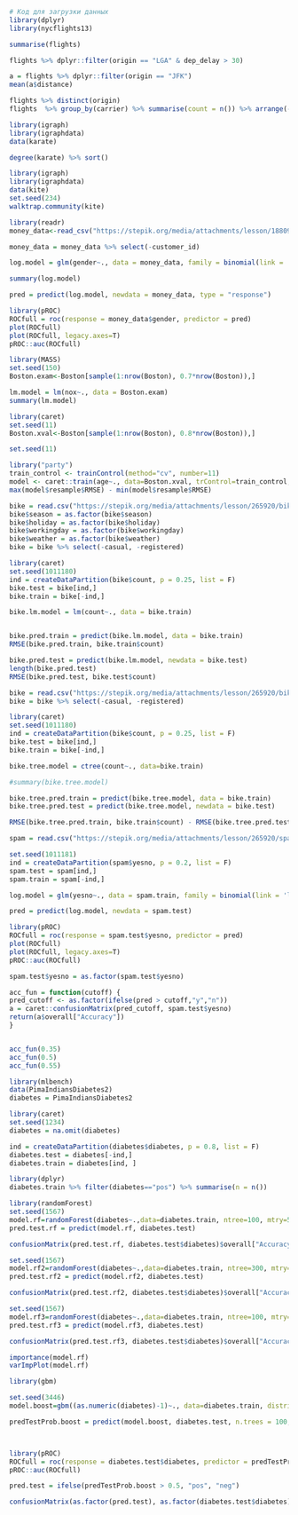 ```r
# Код для загрузки данных
library(dplyr)
library(nycflights13)

summarise(flights)

flights %>% dplyr::filter(origin == "LGA" & dep_delay > 30)
```

```r
a = flights %>% dplyr::filter(origin == "JFK")
mean(a$distance)
```

```r

flights %>% distinct(origin)
flights  %>% group_by(carrier) %>% summarise(count = n()) %>% arrange(-count)
```


```r
library(igraph)
library(igraphdata)
data(karate)
```

```r
degree(karate) %>% sort()
```

```r
library(igraph)
library(igraphdata)
data(kite)
set.seed(234)
walktrap.community(kite)
```

```r
library(readr)
money_data<-read_csv("https://stepik.org/media/attachments/lesson/188091/money.csv")
```
```r
money_data = money_data %>% select(-customer_id)

log.model = glm(gender~., data = money_data, family = binomial(link = 'logit'))

summary(log.model)

pred = predict(log.model, newdata = money_data, type = "response")

```

```r
library(pROC)
ROCfull = roc(response = money_data$gender, predictor = pred)
plot(ROCfull)
plot(ROCfull, legacy.axes=T)
pROC::auc(ROCfull)
```


```r
library(MASS)
set.seed(150)
Boston.exam<-Boston[sample(1:nrow(Boston), 0.7*nrow(Boston)),]

```

```r
lm.model = lm(nox~., data = Boston.exam)
summary(lm.model)
```

```r
library(caret)
set.seed(11)
Boston.xval<-Boston[sample(1:nrow(Boston), 0.8*nrow(Boston)),] 

set.seed(11)

library("party")
train_control <- trainControl(method="cv", number=11)
model <- caret::train(age~., data=Boston.xval, trControl=train_control, method="lm")
max(model$resample$RMSE) - min(model$resample$RMSE)
```


```r
bike = read.csv("https://stepik.org/media/attachments/lesson/265920/bike-cut.csv")
bike$season = as.factor(bike$season)
bike$holiday = as.factor(bike$holiday)
bike$workingday = as.factor(bike$workingday)
bike$weather = as.factor(bike$weather)
bike = bike %>% select(-casual, -registered)
```

```r
library(caret)
set.seed(1011180) 
ind = createDataPartition(bike$count, p = 0.25, list = F) 
bike.test = bike[ind,] 
bike.train = bike[-ind,]

bike.lm.model = lm(count~., data = bike.train)
```
```r


```


```r
bike.pred.train = predict(bike.lm.model, data = bike.train)
RMSE(bike.pred.train, bike.train$count)
```

```r
bike.pred.test = predict(bike.lm.model, newdata = bike.test)
length(bike.pred.test)
RMSE(bike.pred.test, bike.test$count)
```

```r
bike = read.csv("https://stepik.org/media/attachments/lesson/265920/bike-cut.csv")
bike = bike %>% select(-casual, -registered)

library(caret)
set.seed(1011180) 
ind = createDataPartition(bike$count, p = 0.25, list = F) 
bike.test = bike[ind,] 
bike.train = bike[-ind,]

bike.tree.model = ctree(count~., data=bike.train)

#summary(bike.tree.model)
```
```r
bike.tree.pred.train = predict(bike.tree.model, data = bike.train)
bike.tree.pred.test = predict(bike.tree.model, newdata = bike.test)

RMSE(bike.tree.pred.train, bike.train$count) - RMSE(bike.tree.pred.test, bike.test$count)
```



```r
spam = read.csv("https://stepik.org/media/attachments/lesson/265920/spam1.csv")

set.seed(1011181)
ind = createDataPartition(spam$yesno, p = 0.2, list = F)
spam.test = spam[ind,]
spam.train = spam[-ind,]
```

```r
log.model = glm(yesno~., data = spam.train, family = binomial(link = 'logit'))

pred = predict(log.model, newdata = spam.test)

library(pROC)
ROCfull = roc(response = spam.test$yesno, predictor = pred)
plot(ROCfull)
plot(ROCfull, legacy.axes=T)
pROC::auc(ROCfull)
```

```r
spam.test$yesno = as.factor(spam.test$yesno)

acc_fun = function(cutoff) {
pred_cutoff <- as.factor(ifelse(pred > cutoff,"y","n"))
a = caret::confusionMatrix(pred_cutoff, spam.test$yesno)
return(a$overall["Accuracy"])
}


acc_fun(0.35)
acc_fun(0.5)
acc_fun(0.55)
```



```r
library(mlbench)
data(PimaIndiansDiabetes2)
diabetes = PimaIndiansDiabetes2

```

```r
library(caret)
set.seed(1234)
diabetes = na.omit(diabetes)

ind = createDataPartition(diabetes$diabetes, p = 0.8, list = F) 
diabetes.test = diabetes[-ind,]
diabetes.train = diabetes[ind, ]

library(dplyr)
diabetes.train %>% filter(diabetes=="pos") %>% summarise(n = n())
```

```r
library(randomForest)
set.seed(1567)
model.rf=randomForest(diabetes~.,data=diabetes.train, ntree=100, mtry=5)
pred.test.rf = predict(model.rf, diabetes.test)

confusionMatrix(pred.test.rf, diabetes.test$diabetes)$overall["Accuracy"]
```

```r
set.seed(1567)
model.rf2=randomForest(diabetes~.,data=diabetes.train, ntree=300, mtry=5)
pred.test.rf2 = predict(model.rf2, diabetes.test)

confusionMatrix(pred.test.rf2, diabetes.test$diabetes)$overall["Accuracy"]
```
```r
set.seed(1567)
model.rf3=randomForest(diabetes~.,data=diabetes.train, ntree=100, mtry=3)
pred.test.rf3 = predict(model.rf3, diabetes.test)

confusionMatrix(pred.test.rf3, diabetes.test$diabetes)$overall["Accuracy"]
```
```r
importance(model.rf)
varImpPlot(model.rf)
```

```r
library(gbm)

set.seed(3446)
model.boost=gbm((as.numeric(diabetes)-1)~., data=diabetes.train, distribution="bernoulli", n.trees=1000, interaction.depth=2)

predTestProb.boost = predict(model.boost, diabetes.test, n.trees = 100, type = "response")



library(pROC)
ROCfull = roc(response = diabetes.test$diabetes, predictor = predTestProb.boost)
pROC::auc(ROCfull)
```
```r
pred.test = ifelse(predTestProb.boost > 0.5, "pos", "neg")

confusionMatrix(as.factor(pred.test), as.factor(diabetes.test$diabetes))$overall["Accuracy"]
```


